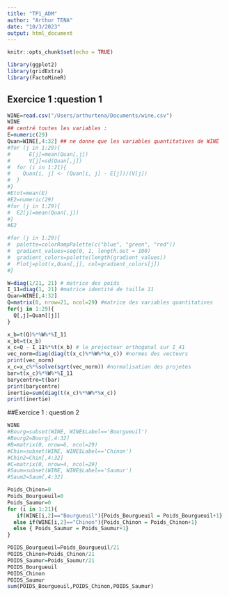 ```yaml
---
title: "TP1_ADM"
author: "Arthur TENA"
date: "10/3/2023"
output: html_document
---
```


```r
knitr::opts_chunk$set(echo = TRUE)
```

```r
library(ggplot2)
library(gridExtra)
library(FactoMineR)
```

## Exercice 1 :question 1

```r
WINE=read.csv("/Users/arthurtena/Documents/wine.csv")
WINE
## centré toutes les variables :
E=numeric(29)
Quan=WINE[,4:32] ## ne donne que les variables quantitatives de WINE
#for (j in 1:29){
#      E[j]=mean(Quan[,j])
#      V[j]=sd(Quan[,j])
#  for (i in 1:21){
#    Quan[i, j] <- (Quan[i, j] - E[j])/(V[j])
#  }
#}
#Etot=mean(E)
#E2=numeric(29)
#for (j in 1:29){
#  E2[j]=mean(Quan[,j])
#}
#E2

#for (j in 1:29){
#  palette=colorRampPalette(c("blue", "green", "red"))
#  gradient_values=seq(0, 1, length.out = 100)
#  gradient_colors=palette(length(gradient_values))
#  Plotj=plot(x,Quan[,j], col=gradient_colors[j])
#}
```

```r
W=diag(1/21, 21) # matrice des poids
I_11=diag(1, 21) #matrice identité de taille 11
Quan=WINE[,4:32]
Q=matrix(0, nrow=21, ncol=29) #matrice des variables quantitatives
for(j in 1:29){ 
  Q[,j]=Quan[[j]]
}

x_b=t(Q)%*%W%*%I_11
x_bt=t(x_b)
x_c=Q - I_11%*%t(x_b) # le projecteur orthogonal sur I_41
vec_norm=diag(diag(t(x_c)%*%W%*%x_c)) #normes des vecteurs
print(vec_norm)
x_c=x_c%*%solve(sqrt(vec_norm)) #normalisation des projetes
bar=t(x_c)%*%W%*%I_11 
barycentre=t(bar)
print(barycentre)
inertie=sum(diag(t(x_c)%*%W%*%x_c))
print(inertie)
```

##Exercice 1 : question 2

```r
WINE
#Bourg=subset(WINE, WINE$Label=='Bourgueuil')
#Bourg2=Bourg[,4:32]
#B=matrix(0, nrow=6, ncol=29)
#Chin=subset(WINE, WINE$Label=='Chinon')
#Chin2=Chin[,4:32]
#C=matrix(0, nrow=4, ncol=29)
#Saum=subset(WINE, WINE$Label=='Saumur')
#Saum2=Saum[,4:32]

Poids_Chinon=0
Poids_Bourgueuil=0
Poids_Saumur=0
for (i in 1:21){
   if(WINE[i,2]=="Bourgueuil"){Poids_Bourgueuil = Poids_Bourgueuil+1}
  else if(WINE[i,2]=="Chinon"){Poids_Chinon = Poids_Chinon+1}
  else { Poids_Saumur = Poids_Saumur+1}
}

POIDS_Bourgueuil=Poids_Bourgueuil/21
POIDS_Chinon=Poids_Chinon/21
POIDS_Saumur=Poids_Saumur/21
POIDS_Bourgueuil
POIDS_Chinon
POIDS_Saumur
sum(POIDS_Bourgueuil,POIDS_Chinon,POIDS_Saumur)
```
